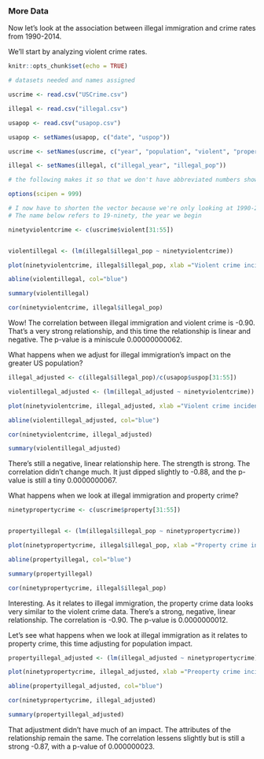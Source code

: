 

### More Data

Now let's look at the association between illegal immigration and crime rates from 1990-2014.

We'll start by analyzing violent crime rates.

```{r setup, include=FALSE}
knitr::opts_chunk$set(echo = TRUE)

# datasets needed and names assigned

uscrime <- read.csv("USCrime.csv")

illegal <- read.csv("illegal.csv")

usapop <- read.csv("usapop.csv")

usapop <- setNames(usapop, c("date", "uspop"))

uscrime <- setNames(uscrime, c("year", "population", "violent", "property", "violent_percentage", "pre"))

illegal <- setNames(illegal, c("illegal_year", "illegal_pop"))

# the following makes it so that we don't have abbreviated numbers showing in the x and y axes.

options(scipen = 999)

# I now have to shorten the vector because we're only looking at 1990-2014 now
# The name below refers to 19-ninety, the year we begin

ninetyviolentcrime <- c(uscrime$violent[31:55])


violentillegal <- (lm(illegal$illegal_pop ~ ninetyviolentcrime))

plot(ninetyviolentcrime, illegal$illegal_pop, xlab ="Violent crime incidents", ylab ="Immigrants in a year")

abline(violentillegal, col="blue")

summary(violentillegal)

cor(ninetyviolentcrime, illegal$illegal_pop)

```

Wow! The correlation between illegal immigration and violent crime is -0.90. That's a very strong relationship, and this time the relationship is linear and negative. The p-value is a miniscule 0.00000000062. 

What happens when we adjust for illegal immigration's impact on the greater US population?

```{r}

illegal_adjusted <- c(illegal$illegal_pop)/c(usapop$uspop[31:55])

violentillegal_adjusted <- (lm(illegal_adjusted ~ ninetyviolentcrime))

plot(ninetyviolentcrime, illegal_adjusted, xlab ="Violent crime incidents", ylab ="Immigrants as proportion")

abline(violentillegal_adjusted, col="blue")

cor(ninetyviolentcrime, illegal_adjusted)

summary(violentillegal_adjusted)

```

There's still a negative, linear relationship here. The strength is strong. The correlation didn't change much. It just dipped slightly to -0.88, and the p-value is still a tiny 0.0000000067.

What happens when we look at illegal immigration and property crime?

```{r}

ninetypropertycrime <- c(uscrime$property[31:55])


propertyillegal <- (lm(illegal$illegal_pop ~ ninetypropertycrime))

plot(ninetypropertycrime, illegal$illegal_pop, xlab ="Property crime incidents", ylab ="Immigrants in a year")

abline(propertyillegal, col="blue")

summary(propertyillegal)

cor(ninetypropertycrime, illegal$illegal_pop)

```

Interesting. As it relates to illegal immigration, the property crime data looks very similar to the violent crime data. There's a strong, negative, linear relationship. The correlation is -0.90. The p-value is 0.0000000012.

Let's see what happens when we look at illegal immigration as it relates to property crime, this time adjusting for population impact.

```{r}

propertyillegal_adjusted <- (lm(illegal_adjusted ~ ninetypropertycrime))

plot(ninetypropertycrime, illegal_adjusted, xlab ="Preoperty crime incidents", ylab ="Immigrants as proportion")

abline(propertyillegal_adjusted, col="blue")

cor(ninetypropertycrime, illegal_adjusted)

summary(propertyillegal_adjusted)


```

That adjustment didn't have much of an impact. The attributes of the relationship remain the same. The correlation lessens slightly but is still a strong -0.87, with a p-value of 0.000000023.